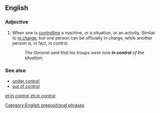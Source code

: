 ==English==

===Adjective===
{{en-adj|head=[[in]] [[control]]}}

# {{label|en|idiomatic}} When one is [[controlling]] a machine, or a situation, or an activity. Similar to [[in charge]], but one person can be officially in charge, while another person is, in fact, in control.
#: ''The General said that his troops were now '''in control''' of the situation.''

===See also===
* [[under control]]
* [[out of control]]

[[Category:English prepositional phrases]]

[[et:in control]]
[[zh:in control]]